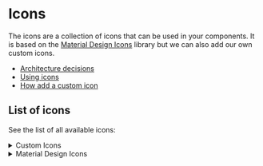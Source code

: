 

<Meta title='Getting Started/Icons' />

# Icons

The icons are a collection of icons that can be used in your components. It is based on the [Material Design Icons](https://materialdesignicons.com/) library but we can also add our own custom icons.

- [Architecture decisions](/docs/docs-architecture-decision-records-adr-0011-why-host-our-own-icon-library-and-why-cdn--docs)
- [Using icons](/docs/components-icon--docs)
- [How add a custom icon](https://github.com/juntossomosmais/atomium/tree/main/packages/icons#adding-a-new-icon)

## List of icons

See the list of all available icons:

<details class='icon-gallery'>
  <summary>Custom Icons</summary>
  <IconGallery>
    {iconsList?.custom?.map((icon) => (
      <IconItem name={icon}>
        <atom-icon icon={icon}></atom-icon>
      </IconItem>
    ))}
  </IconGallery>
</details>

<details class='icon-gallery'>
  <summary>Material Design Icons</summary>
  <IconGallery>
    {iconsList?.mdi?.map((icon) => (
      <IconItem name={icon}>
        <atom-icon icon={icon}></atom-icon>
      </IconItem>
    ))}
  </IconGallery>
</details>
